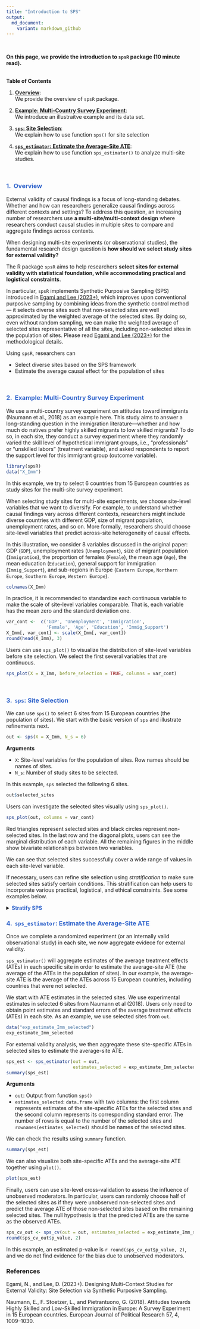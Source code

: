 ```yaml
---
title: "Introduction to SPS"
output: 
  md_document:
    variant: markdown_github
---
```


<br>

<p class = "h5">**On this page, we provide the introduction to `spsR` package (10 minute read).**</p> 

<br>
<div class="card bg-light mb-3">
  <div class="card-header">**Table of Contents**</div>
  <div class="card-body">
  1. [**Overview**](#step): <br> 
  We provide the overview of `spsR` package.

  2. [**Example: Multi-Country Survey Experiment**](#example): <br>
  We introduce an illustraitve example and its data set. 

  3. [**`sps`: Site Selection**](#sps): <br>
  We explain how to use function `sps()` for site selection

  4. [**`sps_estimator`: Estimate the Average-Site ATE**](#sps_estimator): <br>
  We explain how to use function `sps_estimator()` to analyze multi-site studies.
  
  </div>
</div>

<br>

### <span style="color:#3366CC">**1. \ Overview**</span> {#over}
<p class="lh-lg">
</p>
External validity of causal findings is a focus of long-standing debates. Whether and how can researchers generalize causal findings across different contexts and settings? To address this question, an increasing number of researchers use **a multi-site/multi-context design** where researchers conduct causal studies in multiple sites to compare and aggregate findings across contexts. 

When designing multi-site experiments (or observational studies), the fundamental research design question is **how should we select study sites for external validity?** 

The R package `spsR` aims to help researchers **select sites for external validity with statistical foundation, while accommodating practical and logistical constraints**. 

In particular, `spsR` implements Synthetic Purposive Sampling (SPS) introduced in [Egami and Lee (2023+)](https://naokiegami.com/paper/sps.pdf), which improves upon conventional purposive sampling by combining ideas from the synthetic control method --- it selects diverse sites such that non-selected sites are well approximated by the weighted average of the selected sites. By doing so, even without random sampling, we can make the weighted average of selected sites representative of all the sites, including non-selected sites in the population of sites. Please read [Egami and Lee (2023+)](https://naokiegami.com/paper/sps.pdf) for the methodological details. 

Using `spsR`, researchers can 

* Select diverse sites based on the SPS framework 
* Estimate the average causal effect for the population of sites 

<!-- On this page, we introduce the basic functionalities that is likely to be sufficient for most users, most of the time. For users who need more advanced functionalities, we offer AAA.  -->

<br>

### <span style="color:#3366CC">**2. \ Example: Multi-Country Survey Experiment**</span>  {#example}
<p class="lh-lg">
</p>
We use a multi-country survey experiment on attitudes toward immigrants (Naumann et al., 2018) as an example here. This study aims to answer a long-standing question in the immigration literature---whether and how much do natives prefer highly skilled migrants to low skilled migrants? To do so, in each site, they conduct a survey experiment where they randomly varied the skill level of hypothetical immigrant groups, i.e., “professionals” or “unskilled labors” (treatment variable), and asked respondents to report the support level for this immigrant group (outcome variable). 

```r
library(spsR)
data("X_Imm")
```

In this example, we try to select 6 countries from 15 European countries as study sites for the multi-site survey experiment. 

When selecting study sites for multi-site experiments, we choose site-level variables that we want to diversify. For example, to understand whether causal findings vary across different contexts, researchers might include diverse countries with different GDP, size of migrant population, unemployment rates, and so on. More formally, researchers should choose site-level variables that predict across-site heterogeneity of causal effects. 

In this illustration, we consider 8 variables discussed in the original paper: GDP (`GDP`), unemployment rates (`Unemployment`), size of migrant population (`Immigration`), the proportion of females (`Female`), the mean age (`Age`), the mean education (`Education`), general support for immigration (`Immig_Support`), and sub-regions in Europe (`Eastern Europe`, `Northern Europe`, `Southern Europe`, `Western Europe`). 

```r
colnames(X_Imm)
```

In practice, it is recommended to standardize each continuous variable to make the scale of site-level variables comparable. That is, each variable has the mean zero and the standard deviation one.  
```r
var_cont <-  c('GDP', 'Unemployment', 'Immigration', 
               'Female', 'Age', 'Education', 'Immig_Support')
X_Imm[, var_cont] <- scale(X_Imm[, var_cont])
round(head(X_Imm), 3)
```

Users can use `sps_plot()` to visualize the distribution of site-level variables before site selection. We select the first several variables that are continuous. 

```r
sps_plot(X = X_Imm, before_selection = TRUE, columns = var_cont)
```
<br>

### <span style="color:#3366CC">**3. \ `sps`: Site Selection**</span> {#sps}
<p class="lh-lg">
</p>
We can use `sps()` to select 6 sites from 15 European countries (the population of sites). We start with the basic version of `sps` and illustrate refinements next. 

```r
out <- sps(X = X_Imm, N_s = 6)
```

**Arguments**

* `X`: Site-level variables for the population of sites. Row names should be names of sites.
* `N_s`: Number of study sites to be selected.

In this example, `sps` selected the following 6 sites. 

```r
out$selected_sites
```

Users can investigate the selected sites visually using `sps_plot()`. 

```r
sps_plot(out, columns = var_cont)
```

Red triangles represent selected sites and black circles represent non-selected sites. In the last row and the diagonal plots, users can see the marginal distribution of each variable. All the remaining figures in the middle show bivariate relationships between two variables. 

We can see that selected sites successfully cover a wide range of values in each site-level variable. 

If necessary, users can refine site selection using *stratification* to make sure selected sites satisfy certain conditions. This stratification can help users to incorporate various practical, logistical, and ethical constraints. See some examples below. 

<details>
<summary><span style="color:#3366CC"><tag class = "h4">**Stratify SPS**</tag></span></font></summary>

In practice, researchers might want to stratify some variables to make sure that study sites satisfy certain conditions. 

#### <span style="color:#3366CC">Example 1: Improve Diversity of Site-Level Variables</span>
<p class="lh-lg">
</p>
It is often useful to select sites that have high, middle, low values in some site-level variables. For example, users might want to make sure that we select at least one country from low, medium, and high GDP countries. 

Users can enforce this condition using `stratify_sps().` 

To select countries with high GDP, we might want to select `at least` `2` sites that have `GDP` `larger than or equal to` `0.5` (i.e., 0.5 standard deviation because we standardized above). We can incorporate this information as follows. 

```r
st_GDP_1 <- stratify_sps(X = X_Imm, 
                         num_site=list("at least", 2), 
                         condition=list("GDP", "larger than or equal to", 0.5))
```

To select countries with medium GDP, we might want to select `at least` `2` sites that have `GDP` `between` `c(-0.25, 0.25)` (i.e., between -0.25 and 0.25 standard deviation). 

```r
st_GDP_2 <- stratify_sps(X = X_Imm, 
                         num_site=list("at least", 2), 
                         condition=list("GDP", "between", c(-0.25, 0.25)))
```

Finally, to select countries with low GDP, we might want to select `at least` `2` sites that have `GDP` `smaller than or equal to` `-0.5` (i.e., -0.5 standard deviation). 

```r
st_GDP_3 <- stratify_sps(X = X_Imm, 
                         num_site=list("at least", 2), 
                         condition=list("GDP", "smaller than or equal to", -0.5))
```

**Arguments**

* `num_site`: A list of two elements, e.g., `list("at least", 1)`. This argument specifies the number of sites that should satisfy `condition` specified below. The first element should be either `at least` or `at most`. The second element is integer. For example, `list("at least", 1)` means that we stratify SPS such that we select *at least 1* site that satisfies `condition` (specified below).

* `condition`: A list of three elements, e.g., `list("GDP", "larger than or equal to", 1)`. This argument specifies conditions for stratification. The first element should be a name of a site-level variable. The second element should be either `larger than or equal to`, `smaller than or equal to`, or `between`. The third element is a vector of length 1 or 2. When the second element is `between`, the third element should be a vector of two values. For example, `list("GDP", "larger than or equal to", 1)` means that we stratify SPS such that we select `num_site` sites that have *GDP larger than or equal to 1*.

After specifying these staratification, researchers can supply them to `sps()`. 

```r
out_GDP <- sps(X = X_Imm, 
               N_s = 6, 
               stratify = list(st_GDP_1, st_GDP_2, st_GDP_3))
```

**Arguments**

* `stratify`: A `list` where each element is an output from function `stratify_sps()`.

```r
out_GDP$selected_sites
```


#### <span style="color:#3366CC">Example 2: Select Countries from Each Sub-Region</span>
<p class="lh-lg">
</p>
It is often useful to select sites from different subgroups. For example, users might want to make sure that we select at least one country from each of 4 sub-regions of Europe. 

The following code ensures to select `at least` `1` site from countries that have `Northern Europe = 1`.

```r
st_NE <- 
  stratify_sps(X=X_Imm, 
               num_site=list("at least", 1), 
               condition=list("Northern Europe", "larger than or equal to", 1))
```

Similarly, the following codes ensure that we select `at least` `1` site from countries that have `Eastern Europe = 1`, `Western Europe = 1` and `Southern Europe = 1`, respectively.

```r
st_EE <- 
  stratify_sps(X=X_Imm, 
               num_site=list("at least", 1), 
               condition=list("Eastern Europe", "larger than or equal to", 1))

st_WE <- 
  stratify_sps(X=X_Imm, 
               num_site=list("at least", 1), 
               condition=list("Western Europe", "larger than or equal to", 1))

st_SE <- 
  stratify_sps(X=X_Imm, 
               num_site=list("at least", 1), 
               condition=list("Southern Europe", "larger than or equal to", 1))
```

Finally, users combine them into one `list` and supply it to function `sps()`. 

```r
out_region <- sps(X = X_Imm, 
                  N_s = 6, 
                  stratify = list(st_NE, st_EE, st_WE, st_SE))
```

```r
out_region$selected_sites
```

Please see [Stratified SPS](http://naokiegami.com/spsR/articles/stratify_sps.html) for practical recommendations about stratification.

<!-- We can also visualize it.  -->

<!-- ```{r, fig.dim = c(7, 7), fig.align = 'center'} -->
<!-- sps_plot(out_region) -->
<!-- ``` -->

</details>

### <span style="color:#3366CC">**4. \ `sps_estimator`: Estimate the Average-Site ATE**</span> {#sps_estimator}
<p class="lh-lg">
</p>
Once we complete a randomized experiment (or an internally valid observational study) in each site, we now aggregate evidece for external validity.  

`sps_estimator()` will aggregate estimates of the average treatment effects (ATEs) in each specific site in order to estimate the average-site ATE (the average of the ATEs in the population of sites). In our example, the average-site ATE is the average of the ATEs across 15 European countries, including countries that were not selected. 

We start with ATE estimates in the selected sites. We use experimental estimates in selected 6 sites from Naumann et al (2018). Users only need to obtain point estimates and standard errors of the average treatment effects (ATEs) in each site. As an example, we use selected sites from `out`. 

```r
data("exp_estimate_Imm_selected")
exp_estimate_Imm_selected
```

For external validity analysis, we then aggregate these site-specific ATEs in selected sites to estimate the average-site ATE. 

```r
sps_est <- sps_estimator(out = out, 
                         estimates_selected = exp_estimate_Imm_selected)
summary(sps_est)
```

**Arguments** 

* `out`: Output from function `sps()`
* `estimates_selected`: `data.frame` with two columns: the first column represents estimates of the site-specific ATEs for the selected sites and the second column represents its corresponding standard error. The number of rows is equal to the number of the selected sites and `rownames(estimates_selected)` should be names of the selected sites.

We can check the results using `summary` function.
```r
summary(sps_est)
```

We can also visualize both site-specific ATEs and the average-site ATE together using `plot()`.
```r
plot(sps_est)
```


Finally, users can use site-level cross-validation to assess the influence of unobserved moderators. In particular, users can randomly choose half of the selected sites as if they were unobserved non-selected sites and predict the average ATE of those non-selected sites based on the remaining selected sites. The null hypothesis is that the predicted ATEs are the same as the observed ATEs. 

```r
sps_cv_out <- sps_cv(out = out, estimates_selected = exp_estimate_Imm_selected)
round(sps_cv_out$p_value, 2)
```

In this example, an estimated p-value is `r round(sps_cv_out$p_value, 2)`, and we do not find evidence for the bias due to unobserved moderators. 


### References

Egami, N., and Lee, D. (2023+). Designing Multi-Context Studies for External Validity: Site Selection via Synthetic Purposive Sampling.

Naumann, E., F. Stoetzer, L., and Pietrantuono, G. (2018). Attitudes towards Highly Skilled and Low-Skilled Immigration in Europe: A Survey Experiment in 15 European countries. European Journal of Political Research 57, 4, 1009–1030.
